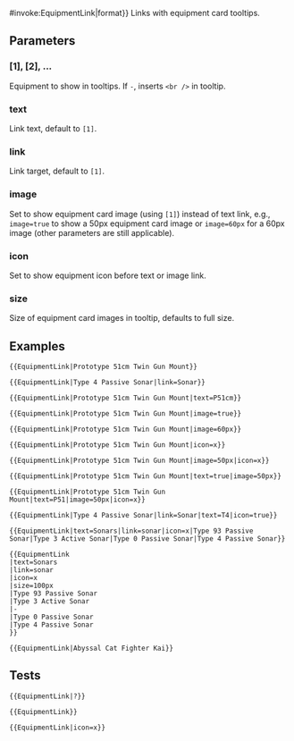 <includeonly>{{{{{subst|safesubst:}}}#invoke:EquipmentLink|format}}</includeonly><noinclude>
{{Lua warning}}
Links with equipment card tooltips.

==Parameters==
===[1], [2], ...===
Equipment to show in tooltips. If <code>-</code>, inserts <code><nowiki><br /></nowiki></code> in tooltip.
===text===
Link text, default to <code>[1]</code>.
===link===
Link target, default to <code>[1]</code>.
===image===
Set to show equipment card image (using <code>[1]</code>) instead of text link, e.g., <code>image=true</code> to show a 50px equipment card image or <code>image=60px</code> for a 60px image (other parameters are still applicable).
===icon===
Set to show equipment icon before text or image link.
===size===
Size of equipment card images in tooltip, defaults to full size.

==Examples==
<pre>{{EquipmentLink|Prototype 51cm Twin Gun Mount}}</pre>
{{EquipmentLink|Prototype 51cm Twin Gun Mount}}
<pre>{{EquipmentLink|Type 4 Passive Sonar|link=Sonar}}</pre>
{{EquipmentLink|Type 4 Passive Sonar|link=Sonar}}
<pre>{{EquipmentLink|Prototype 51cm Twin Gun Mount|text=P51cm}}</pre>
{{EquipmentLink|Prototype 51cm Twin Gun Mount|text=P51cm}}
<pre>{{EquipmentLink|Prototype 51cm Twin Gun Mount|image=true}}</pre>
{{EquipmentLink|Prototype 51cm Twin Gun Mount|image=true}}
<pre>{{EquipmentLink|Prototype 51cm Twin Gun Mount|image=60px}}</pre>
{{EquipmentLink|Prototype 51cm Twin Gun Mount|image=60px}}
<pre>{{EquipmentLink|Prototype 51cm Twin Gun Mount|icon=x}}</pre>
{{EquipmentLink|Prototype 51cm Twin Gun Mount|icon=x}}
<pre>{{EquipmentLink|Prototype 51cm Twin Gun Mount|image=50px|icon=x}}</pre>
{{EquipmentLink|Prototype 51cm Twin Gun Mount|image=50px|icon=x}}
<pre>{{EquipmentLink|Prototype 51cm Twin Gun Mount|text=true|image=50px}}</pre>
{{EquipmentLink|Prototype 51cm Twin Gun Mount|text=true|image=50px}}
<pre>{{EquipmentLink|Prototype 51cm Twin Gun Mount|text=P51|image=50px|icon=x}}</pre>
{{EquipmentLink|Prototype 51cm Twin Gun Mount|text=P51|image=50px|icon=x}}
<pre>{{EquipmentLink|Type 4 Passive Sonar|link=Sonar|text=T4|icon=true}}</pre>
{{EquipmentLink|Type 4 Passive Sonar|link=Sonar|text=T4|icon=x}}
<pre>{{EquipmentLink|text=Sonars|link=sonar|icon=x|Type 93 Passive Sonar|Type 3 Active Sonar|Type 0 Passive Sonar|Type 4 Passive Sonar}}</pre>
{{EquipmentLink|text=Sonars|link=sonar|icon=x|Type 93 Passive Sonar|Type 3 Active Sonar|Type 0 Passive Sonar|Type 4 Passive Sonar}}
<pre>
{{EquipmentLink
|text=Sonars
|link=sonar
|icon=x
|size=100px
|Type 93 Passive Sonar
|Type 3 Active Sonar
|-
|Type 0 Passive Sonar
|Type 4 Passive Sonar
}}
</pre>
{{EquipmentLink
|text = Sonars
|link = Sonar
|icon = x
|size = 100px
|Type 93 Passive Sonar
|Type 3 Active Sonar
|-
|Type 0 Passive Sonar
|Type 4 Passive Sonar
}}
<pre>{{EquipmentLink|Abyssal Cat Fighter Kai}}</pre>
{{EquipmentLink|Abyssal Cat Fighter Kai}}

==Tests==
<pre>{{EquipmentLink|?}}</pre>
{{EquipmentLink|?}}
<pre>{{EquipmentLink}}</pre>
{{EquipmentLink}}
<pre>{{EquipmentLink|icon=x}}</pre>
{{EquipmentLink|icon=x}}
</noinclude>